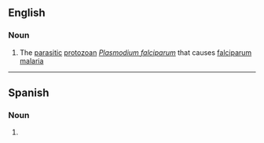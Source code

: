 ==English==

===Noun===
{{en-noun|-}}

# {{lb|en|cytology}} The [[parasitic]] [[protozoan]] ''[[Plasmodium falciparum]]'' that causes [[falciparum malaria]]
----
==Spanish==

===Noun===
{{es-noun|m}}

# {{l|en|falciparum}}
